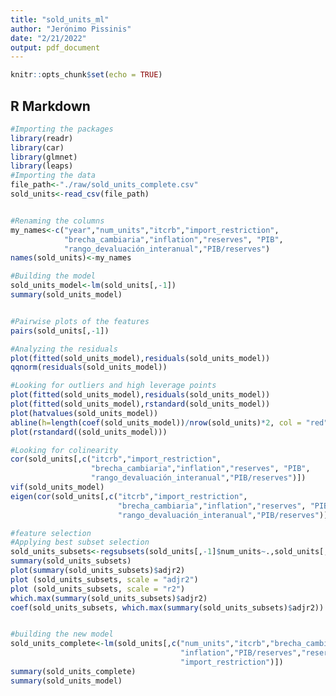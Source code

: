 ```yaml
---
title: "sold_units_ml"
author: "Jerónimo Pissinis"
date: "2/21/2022"
output: pdf_document
---
```


```r
knitr::opts_chunk$set(echo = TRUE)
```

## R Markdown

```r
#Importing the packages
library(readr)
library(car)
library(glmnet)
library(leaps)
#Importing the data
file_path<-"./raw/sold_units_complete.csv"
sold_units<-read_csv(file_path)


#Renaming the columns
my_names<-c("year","num_units","itcrb","import_restriction",
            "brecha_cambiaria","inflation","reserves", "PIB",
            "rango_devaluación_interanual","PIB/reserves")
names(sold_units)<-my_names

#Building the model
sold_units_model<-lm(sold_units[,-1])
summary(sold_units_model)


#Pairwise plots of the features
pairs(sold_units[,-1])

#Analyzing the residuals
plot(fitted(sold_units_model),residuals(sold_units_model))
qqnorm(residuals(sold_units_model))

#Looking for outliers and high leverage points
plot(fitted(sold_units_model),residuals(sold_units_model))
plot(fitted(sold_units_model),rstandard(sold_units_model))
plot(hatvalues(sold_units_model))
abline(h=length(coef(sold_units_model))/nrow(sold_units)*2, col = "red",lty = 2)
plot(rstandard((sold_units_model)))

#Looking for colinearity
cor(sold_units[,c("itcrb","import_restriction",
                  "brecha_cambiaria","inflation","reserves", "PIB",
                  "rango_devaluación_interanual","PIB/reserves")])
vif(sold_units_model)
eigen(cor(sold_units[,c("itcrb","import_restriction",
                        "brecha_cambiaria","inflation","reserves", "PIB",
                        "rango_devaluación_interanual","PIB/reserves")]))

#feature selection
#Applying best subset selection
sold_units_subsets<-regsubsets(sold_units[,-1]$num_units~.,sold_units[,-1])
summary(sold_units_subsets)
plot(summary(sold_units_subsets)$adjr2)
plot (sold_units_subsets, scale = "adjr2")
plot (sold_units_subsets, scale = "r2")
which.max(summary(sold_units_subsets)$adjr2)
coef(sold_units_subsets, which.max(summary(sold_units_subsets)$adjr2))


#building the new model
sold_units_complete<-lm(sold_units[,c("num_units","itcrb","brecha_cambiaria",
                                      "inflation","PIB/reserves","reserves",
                                      "import_restriction")])
summary(sold_units_complete)
summary(sold_units_model)

```